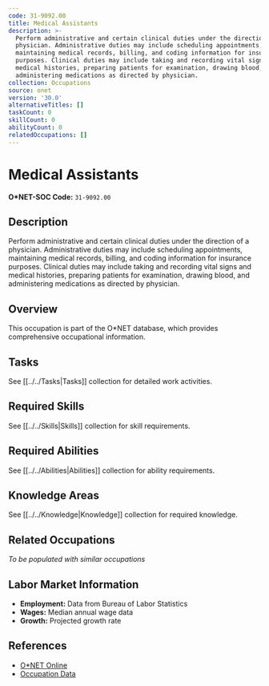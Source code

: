```yaml
---
code: 31-9092.00
title: Medical Assistants
description: >-
  Perform administrative and certain clinical duties under the direction of a
  physician. Administrative duties may include scheduling appointments,
  maintaining medical records, billing, and coding information for insurance
  purposes. Clinical duties may include taking and recording vital signs and
  medical histories, preparing patients for examination, drawing blood, and
  administering medications as directed by physician.
collection: Occupations
source: onet
version: '30.0'
alternativeTitles: []
taskCount: 0
skillCount: 0
abilityCount: 0
relatedOccupations: []
---
```

# Medical Assistants

**O*NET-SOC Code:** `31-9092.00`

## Description

Perform administrative and certain clinical duties under the direction of a physician. Administrative duties may include scheduling appointments, maintaining medical records, billing, and coding information for insurance purposes. Clinical duties may include taking and recording vital signs and medical histories, preparing patients for examination, drawing blood, and administering medications as directed by physician.

## Overview

This occupation is part of the O*NET database, which provides comprehensive occupational information.

## Tasks

See [[../../Tasks|Tasks]] collection for detailed work activities.

## Required Skills

See [[../../Skills|Skills]] collection for skill requirements.

## Required Abilities

See [[../../Abilities|Abilities]] collection for ability requirements.

## Knowledge Areas

See [[../../Knowledge|Knowledge]] collection for required knowledge.

## Related Occupations

*To be populated with similar occupations*

## Labor Market Information

- **Employment:** Data from Bureau of Labor Statistics
- **Wages:** Median annual wage data
- **Growth:** Projected growth rate

## References

- [O*NET Online](https://www.onetonline.org/link/summary/31-9092.00)
- [Occupation Data](https://www.onetcenter.org/)
